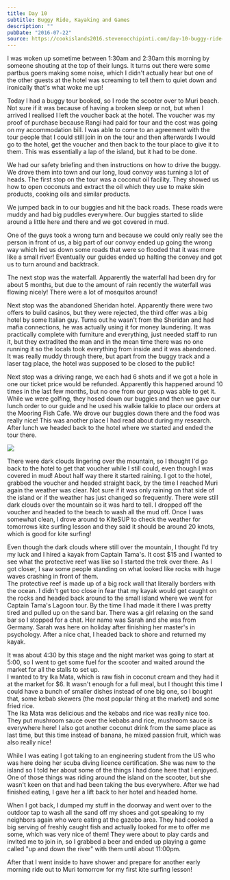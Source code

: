 ```yaml
---
title: Day 10
subtitle: Buggy Ride, Kayaking and Games
description: ""
pubDate: "2016-07-22"
source: https://cookislands2016.stevenocchipinti.com/day-10-buggy-ride-kayaking-and-games/
---
```



I was woken up sometime between 1:30am and 2:30am this morning by someone
shouting at the top of their lungs. It turns out there were some partbus goers
making some noise, which I didn't actually hear but one of the other guests at
the hotel was screaming to tell them to quiet down and ironically that's what
woke me up!

Today I had a buggy tour booked, so I rode the scooter over to Muri beach.  
Not sure if it was because of having a broken sleep or not, but when I arrived I
realised I left the voucher back at the hotel. The voucher was my proof of
purchase because Rangi had paid for tour and the cost was going on my
accommodation bill. I was able to come to an agreement with the tour people that
I could still join in on the tour and then afterwards I would go to the hotel,
get the voucher and then back to the tour place to give it to them. This was
essentially a lap of the island, but it had to be done.

We had our safety briefing and then instructions on how to drive the buggy. We
drove them into town and our long, loud convoy was turning a lot of heads. The
first stop on the tour was a coconut oil facility. They showed us how to open
coconuts and extract the oil which they use to make skin products, cooking oils
and similar products.

We jumped back in to our buggies and hit the back roads. These roads were muddy
and had big puddles everywhere. Our buggies started to slide around a little
here and there and we got covered in mud.

One of the guys took a wrong turn and because we could only really see the
person in front of us, a big part of our convoy ended up going the wrong way
which led us down some roads that were so flooded that it was more like a small
river! Eventually our guides ended up halting the convey and got us to turn
around and backtrack.

The next stop was the waterfall. Apparently the waterfall had been dry for about
5 months, but due to the amount of rain recently the waterfall was flowing
nicely! There were a lot of mosquitos around!

Next stop was the abandoned Sheridan hotel. Apparently there were two offers to
build casinos, but they were rejected, the third offer was a big hotel by some
Italian guy. Turns out he wasn't from the Sheridan and had mafia connections, he
was actually using it for money laundering. It was practically complete with
furniture and everything, just needed staff to run it, but they extradited the
man and in the mean time there was no one running it so the locals took
everything from inside and it was abandoned.  
It was really muddy through there, but apart from the buggy track and a laser
tag place, the hotel was supposed to be closed to the public!

Next stop was a driving range, we each had 6 shots and if we got a hole in one
our ticket price would be refunded. Apparently this happened around 10 times in
the last few months, but no one from our group was able to get it.  
While we were golfing, they hosed down our buggies and then we gave our lunch
order to our guide and he used his walkie talkie to place our orders at the
Mooring Fish Cafe. We drove our buggies down there and the food was really nice!
This was another place I had read about during my research. After lunch we
headed back to the hotel where we started and ended the tour there.

<Img src="cookislands2016/day-10-buggy_huqadl.jpg" />

There were dark clouds lingering over the mountain, so I thought I'd go back to
the hotel to get that voucher while I still could, even though I was covered in
mud! About half way there it started raining. I got to the hotel, grabbed the
voucher and headed straight back, by the time I reached Muri again the weather
was clear. Not sure if it was only raining on that side of the island or if the
weather has just changed so frequently. There were still dark clouds over the
mountain so it was hard to tell. I dropped off the voucher and headed to the
beach to wash all the mud off. Once I was somewhat clean, I drove around to
KiteSUP to check the weather for tomorrows kite surfing lesson and they said it
should be around 20 knots, which is good for kite surfing!

Even though the dark clouds where still over the mountain, I thought I'd try my
luck and I hired a kayak from Captain Tama's. It cost $15 and I wanted to see
what the protective reef was like so I started the trek over there. As I got
closer, I saw some people standing on what looked like rocks with huge waves
crashing in front of them.  
The protective reef is made up of a big rock wall that literally borders with
the ocean. I didn't get too close in fear that my kayak would get caught on the
rocks and headed back around to the small island where we went for Captain
Tama's Lagoon tour. By the time I had made it there I was pretty tired and
pulled up on the sand bar. There was a girl relaxing on the sand bar so I
stopped for a chat. Her name was Sarah and she was from Germany. Sarah was here
on holiday after finishing her master's in psychology. After a nice chat, I
headed back to shore and returned my kayak.

It was about 4:30 by this stage and the night market was going to start at 5:00,
so I went to get some fuel for the scooter and waited around the market for all
the stalls to set up.  
I wanted to try Ika Mata, which is raw fish in coconut cream and they had it at
the market for $6. It wasn't enough for a full meal, but I thought this time I
could have a bunch of smaller dishes instead of one big one, so I bought that,
some kebab skewers (the most popular thing at the market) and some fried rice.  
The Ika Mata was delicious and the kebabs and rice was really nice too. They put
mushroom sauce over the kebabs and rice, mushroom sauce is everywhere here! I
also got another coconut drink from the same place as last time, but this time
instead of banana, he mixed passion fruit, which was also really nice!

While I was eating I got taking to an engineering student from the US who was
here doing her scuba diving licence certification. She was new to the island so
I told her about some of the things I had done here that I enjoyed. One of those
things was riding around the island on the scooter, but she wasn't keen on that
and had been taking the bus everywhere. After we had finished eating, I gave her
a lift back to her hotel and headed home.

When I got back, I dumped my stuff in the doorway and went over to the outdoor
tap to wash all the sand off my shoes and got speaking to my neighbors again who
were eating at the gazebo area. They had cooked a big serving of freshly caught
fish and actually looked for me to offer me some, which was very nice of them!
They were about to play cards and invited me to join in, so I grabbed a beer and
ended up playing a game called "up and down the river" with them until about
11:00pm.

After that I went inside to have shower and prepare for another early morning
ride out to Muri tomorrow for my first kite surfing lesson!
